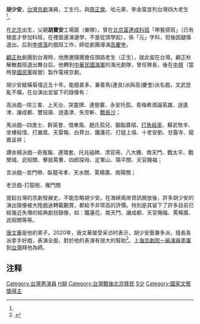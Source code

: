 {{Refimprove|time=2021-02-08}}
'''胡少安'''{{BD|1925年||2001年|4月15日}}，[[台灣|台灣]][[京劇|京劇]]演員，工生行。與[[周正榮|周正榮]]、哈元章、李金棠並列台灣四大老生<ref name=a1/>。

在[[北京|北京]]出生，父親'''胡寶安'''工場面（樂隊）。曾在[[北京|北京]][[富連成|富連成]][[科班|科班]]「帶藝搭班」（已有根底才參加科班，在裡面邊演邊學，不是從頭學起），係「元」字科，但後因腿傷退出。后到[[李盛藻|李盛藻]]的戲班工作，師從劇團導演[[高慶奎|高慶奎]]。

[[顧正秋|顧正秋]]劇團到台灣時，他應邀隨團擔任頭路老生（正生），就此留在台灣。顧正秋解散戲班退出舞台后，他轉到[[中華民國海軍|中華民國海軍]]的海光劇隊，曾任隊長，後在[[中視|中視]]（當時是[[國民黨|國民黨]]經營）製作電視京劇。

胡少安縱橫菊壇近五十年。能戲甚多，兼善馬(連良)派與高(慶奎)派名戲，文武崑亂不檔，在台演出並留下的錄像有：

高派戲--除三害、上天台、哭靈牌、連營寨、永安托孤、青梅煮酒論英雄、逍遙津、讓成都、雙投唐、逍遙津、失空斬、[[战长沙_(戏曲)|戰長沙]]；

馬派戲--四進士、群英會、借東風、趙氏孤兒、胭脂寶褶、[[打魚殺家|打魚殺家]]、蘇武牧羊、坐樓殺惜、打嚴嵩、天雷報、白莽台、鐵蓮花、打姪上墳、十老安劉、甘露寺、龍鳳呈祥；

譚余楊派戲--奇冤報、連環套、托兆碰碑、清官冊、八大錘、南天門、戰太平、戰樊城、武昭關、擊鼓罵曹、四郎探母、定軍山、陽平關、天官賜福；

言派戲--宮門帶、臥龍弔孝、天水關、罵楊廣、南陽關；

老旦戲-打龍袍、雁門關

提起台灣的京劇發展史，不能忽略胡少安。在海峽兩岸資訊開放後，許多胡少安的演出錄像被大陸戲迷轉載觀賞，都給予非常高的評價。特別是其留下了許多目前已經幾近失傳的經典劇目錄像，如：鐵蓮花、南天門、讓成都、天官賜福、罵楊廣、武昭關等等。

[[唐文華|唐文華]]是他的弟子。2020年，唐文華接受采访时表示，胡少安藝兼多派，擅長各派拿手好戲，表演全面，對於他的表演有很大的幫助<ref name="a1">{{Cite web |url=https://www.rti.org.tw/news/view/id/2073081|title=台灣鬚生第一人 唐文華：我在京劇裡找到光彩 |accessdate=2021-02-08 |author= |date=2020-07-22 |work=撰稿編輯：江昭倫 |publisher=Rit 中央广播电台 |quote=唐文華也從「台灣四大鬚生之首」的胡少安習藝，兩人雖然並未有正式拜師的儀式[……]唐文華說，他是「帶藝投師」[……]而胡少安藝兼多派，擅長各派拿手好戲，表演全面，對於他的表演有很大的幫助。|language=Zh-hant }}</ref>。[[上海京劇院|上海京劇院]][[一級演員|一級演員]][[李軍_(京劇)|李軍]]到[[台灣|台灣]]拜他為師。

== 注释 ==
{{Reflist}}

[[Category:台灣男演員|Category:台灣男演員]]
[[Category:台灣京劇演員|H胡]]
[[Category:台灣戰後北京移民|Category:台灣戰後北京移民]]
[[Category:胡姓|S少]]
[[Category:國家文藝獎得主|Category:國家文藝獎得主]]